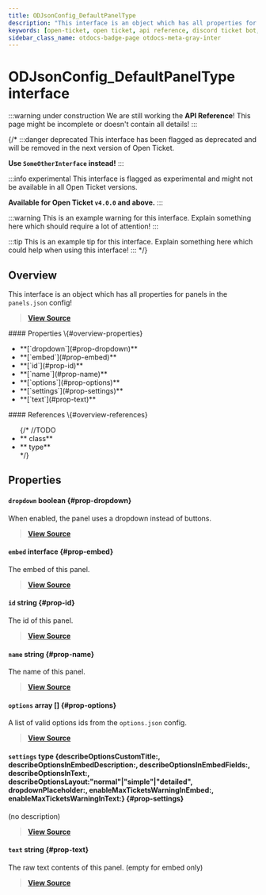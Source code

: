 ```yaml
---
title: ODJsonConfig_DefaultPanelType
description: "This interface is an object which has all properties for panels in the `panels.json` config!"
keywords: [open-ticket, open ticket, api reference, discord ticket bot, interface]
sidebar_class_name: otdocs-badge-page otdocs-meta-gray-inter
---
```

<head>
    <link rel="apple-touch-icon" href="/img/logo_vertical.png"/>
</head>

# ODJsonConfig_DefaultPanelType <M color="gray">interface</M>

:::warning under construction
We are still working the **API Reference**! This page might be incomplete or doesn't contain all details!
:::

{/*
:::danger deprecated
This interface has been flagged as deprecated and will be removed in the next version of Open Ticket.

**Use `SomeOtherInterface` instead!**
:::

:::info experimental
This interface is flagged as experimental and might not be available in all Open Ticket versions.

**Available for Open Ticket `v4.0.0` and above.**
:::

:::warning
This is an example warning for this interface. Explain something here which should require a lot of attention!
:::

:::tip
This is an example tip for this interface. Explain something here which could help when using this interface!
:::
*/}

## Overview
This interface is an object which has all properties for panels in the `panels.json` config!

> [**View Source**](https://otgithub.dj-dj.be/tree/main/src/core/api/defaults/config.ts#L467)

<FlexHorizontal>
<div style={{width:"50%"}}>
    #### Properties \{#overview-properties}
    <ul>
        <li>**[`dropdown`](#prop-dropdown)**</li>
        <li>**[`embed`](#prop-embed)**</li>
        <li>**[`id`](#prop-id)**</li>
        <li>**[`name`](#prop-name)**</li>
        <li>**[`options`](#prop-options)**</li>
        <li>**[`settings`](#prop-settings)**</li>
        <li>**[`text`](#prop-text)**</li>
    </ul>
</div>
<div style={{width:"50%"}}>
    #### References \{#overview-references}
    <ul>
        {/*
        //TODO
        <li>**<code><ApiUrl url="class:ODId" label="api.ODId"/></code> <M color="purple">class</M>**</li>
        <li>**<code><ApiUrl url="type:ODExampleType" label="api.ODExampleType"/></code> <M color="brown">type</M>**</li>
        */}
    </ul>
</div>
</FlexHorizontal>

## Properties
<Divider></Divider>
#### `dropdown` <M color="red">boolean</M> <ApiBlock><ApiUrl url="js:boolean" label="boolean"/></ApiBlock> \{#prop-dropdown}
When enabled, the panel uses a dropdown instead of buttons.

> [**View Source**](https://otgithub.dj-dj.be/tree/main/src/core/api/defaults/config.ts#L473)

<Divider></Divider>
#### `embed` <M color="gray">interface</M> <ApiBlock><ApiUrl url="interface:ODJsonConfig_DefaultPanelEmbedSettingsType" label="api.ODJsonConfig_DefaultPanelEmbedSettingsType"/></ApiBlock> \{#prop-embed}
The embed of this panel.

> [**View Source**](https://otgithub.dj-dj.be/tree/main/src/core/api/defaults/config.ts#L480)

<Divider></Divider>
#### `id` <M color="blue">string</M> <ApiBlock><ApiUrl url="js:string" label="string"/></ApiBlock> \{#prop-id}
The id of this panel.

> [**View Source**](https://otgithub.dj-dj.be/tree/main/src/core/api/defaults/config.ts#L469)

<Divider></Divider>
#### `name` <M color="blue">string</M> <ApiBlock><ApiUrl url="js:string" label="string"/></ApiBlock> \{#prop-name}
The name of this panel.

> [**View Source**](https://otgithub.dj-dj.be/tree/main/src/core/api/defaults/config.ts#L471)

<Divider></Divider>
#### `options` <M color="pink">array</M> <ApiBlock><ApiUrl url="js:string" label="string"/>[]</ApiBlock> \{#prop-options}
A list of valid options ids from the `options.json` config.

> [**View Source**](https://otgithub.dj-dj.be/tree/main/src/core/api/defaults/config.ts#L475)

<Divider></Divider>
#### `settings` <M color="brown">type</M> <ApiBlock>\{describeOptionsCustomTitle:<ApiUrl url="js:string" label="string"/>, describeOptionsInEmbedDescription:<ApiUrl url="js:boolean" label="boolean"/>, describeOptionsInEmbedFields:<ApiUrl url="js:boolean" label="boolean"/>, describeOptionsInText:<ApiUrl url="js:boolean" label="boolean"/>, describeOptionsLayout:"normal"|"simple"|"detailed", dropdownPlaceholder:<ApiUrl url="js:string" label="string"/>, enableMaxTicketsWarningInEmbed:<ApiUrl url="js:boolean" label="boolean"/>, enableMaxTicketsWarningInText:<ApiUrl url="js:boolean" label="boolean"/>\}</ApiBlock> \{#prop-settings}
(no description)

> [**View Source**](https://otgithub.dj-dj.be/tree/main/src/core/api/defaults/config.ts#L481)

<Divider></Divider>
#### `text` <M color="blue">string</M> <ApiBlock><ApiUrl url="js:string" label="string"/></ApiBlock> \{#prop-text}
The raw text contents of this panel. (empty for embed only)

> [**View Source**](https://otgithub.dj-dj.be/tree/main/src/core/api/defaults/config.ts#L478)

<Divider></Divider>
